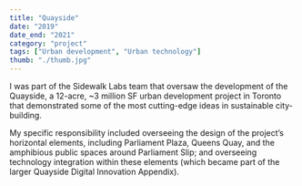 ```yaml
---
title: "Quayside"
date: "2019"
date_end: "2021"
category: "project"
tags: ["Urban development", "Urban technology"]
thumb: "./thumb.jpg"
---
```

I was part of the Sidewalk Labs team that oversaw the development of the Quayside, a 12-acre, ~3 million SF urban development project in Toronto that demonstrated some of the most cutting-edge ideas in sustainable city-building.

My specific responsibility included overseeing the design of the project’s horizontal elements, including Parliament Plaza, Queens Quay, and the amphibious public spaces around Parliament Slip; and overseeing technology integration within these elements (which became part of the larger Quayside Digital Innovation Appendix).